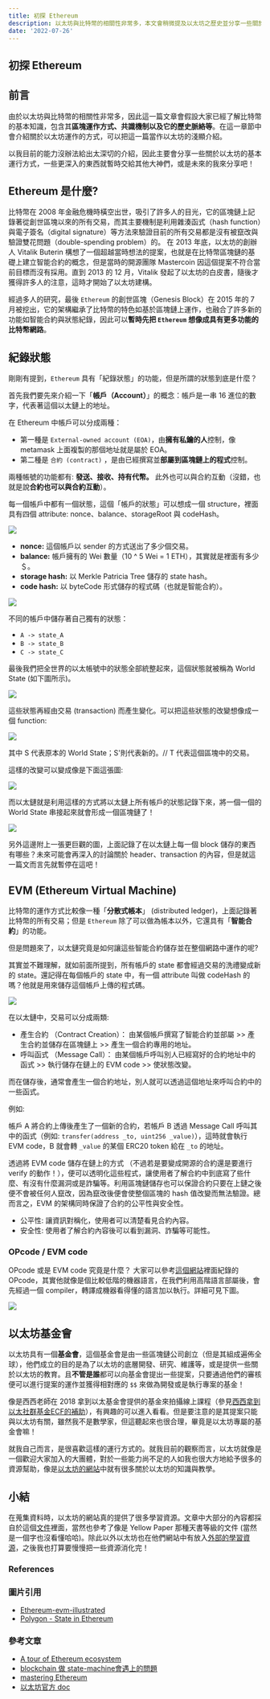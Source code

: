 ```yaml
---
title: 初探 Ethereum
description: 以太坊與比特幣的相關性非常多，本文會稍微提及以太坊之歷史並分享一些關於以太坊的基本運行方式。
date: '2022-07-26'
---
```

## 初探 Ethereum
## 前言

由於以太坊與比特幣的相關性非常多，因此這一篇文章會假設大家已經了解比特幣的基本知識，包含其**區塊運作方式、共識機制以及它的歷史脈絡等**。在這一章節中會介紹關於以太坊運作的方式，可以把這一篇當作以太坊的淺顯介紹。

以我目前的能力沒辦法給出太深切的介紹，因此主要會分享一些關於以太坊的基本運行方式，一些更深入的東西就暫時交給其他大神們，或是未來的我來分享吧！

## Ethereum 是什麼?

比特幣在 2008 年金融危機時橫空出世，吸引了許多人的目光，它的區塊鏈上記錄著從創世區塊以來的所有交易，而其主要機制是利用雜湊函式（hash function）與電子簽名（digital signature）等方法來驗證目前的所有交易都是沒有被竄改與驗證雙花問題（double-spending problem）的。 
在 2013 年底，以太坊的創辦人 Vitalik Buterin 構想了一個超越當時想法的提案，也就是在比特幣區塊鏈的基礎上建立智能合約的概念，但是當時的開源團隊 Mastercoin 因這個提案不符合當前目標而沒有採用。直到 2013 的 12 月，Vitalik 發起了以太坊的白皮書，隨後才獲得許多人的注意，這時才開始了以太坊建構。

經過多人的研究，最後 `Ethereum` 的創世區塊（Genesis Block）在 2015 年的 7 月被挖出，它的架構繼承了比特幣的特色如基於區塊鏈上運作，也融合了許多新的功能如智能合約與狀態紀錄，因此可以**暫時先把 `Ethereum` 想像成具有更多功能的比特幣網路**。

## 紀錄狀態

剛剛有提到，`Ethereum` 具有「紀錄狀態」的功能，但是所謂的狀態到底是什麼？

首先我們要先來介紹一下「**帳戶（Account）**」的概念：帳戶是一串 16 進位的數字，代表著這個以太鏈上的地址。

在 Ethereum 中帳戶可以分成兩種：
- 第一種是 `External-owned account (EOA)`，由**擁有私鑰的人**控制，像 metamask 上面複製的那個地址就是屬於 EOA。
- 第二種是 `合約 (contract)` ，是由已經撰寫並**部屬到區塊鏈上的程式**控制。

兩種帳號的功能都有: **發送、接收、持有代幣。** 此外也可以與合約互動（沒錯，也就是說**合約也可以與合約互動**）。

每一個帳戶中都有一個狀態，這個「帳戶的狀態」可以想成一個 structure，裡面具有四個 attribute: nonce、balance、storageRoot 與 codeHash。

![](https://i.imgur.com/SXJbWAc.png)

- **nonce:** 這個帳戶以 sender 的方式送出了多少個交易。
- **balance:** 帳戶擁有的 Wei 數量（10 ^ 5 Wei = 1 ETH），其實就是裡面有多少＄。
- **storage hash:** 以 Merkle  Patricia Tree 儲存的 state hash。
- **code hash:** 以 byteCode 形式儲存的程式碼（也就是智能合約）。

![](https://i.imgur.com/AEt5J6P.png)

不同的帳戶中儲存著自己獨有的狀態：

-   `A -> state_A`
-   `B -> state_B`
-   `C -> state_C`

最後我們把全世界的以太帳號中的狀態全部統整起來，這個狀態就被稱為 World State (如下圖所示)。

![](https://cdn-images-1.medium.com/max/1390/0*Xp88A5ehxHD5rS-J.png)

這些狀態再經由交易 (transaction) 而產生變化。可以把這些狀態的改變想像成一個 function:

![](https://i.imgur.com/eOFXg30.png)

其中 S 代表原本的 World State；S'則代表新的。// T 代表這個區塊中的交易。

這樣的改變可以變成像是下面這張圖:

![](https://cdn-images-1.medium.com/max/1390/0*8l2IdJej8sL_ZoMT.png)

而以太鏈就是利用這樣的方式將以太鏈上所有帳戶的狀態記錄下來，將一個一個的 World State 串接起來就會形成一個區塊鏈了！

![](https://i.imgur.com/lK3YgQu.png)

另外這邊附上一張更巨觀的圖，上面記錄了在以太鏈上每一個 block 儲存的東西有哪些？未來可能會再深入的討論關於 header、transaction 的內容，但是就這一篇文而言先就暫停在這吧！

## EVM (Ethereum Virtual Machine)

比特幣的運作方式比較像一種「**分散式帳本**」 (distributed ledger)，上面記錄著比特幣的所有交易；但是 `Ethereum` 除了可以做為帳本以外，它還具有「**智能合約**」的功能。

但是問題來了，以太鏈究竟是如何讓這些智能合約儲存並在整個網路中運作的呢?

其實並不難理解，就如前面所提到，所有帳戶的 state 都會經過交易的洗禮變成新的 state。還記得在每個帳戶的 state 中，有一個 attribute 叫做 codeHash 的嗎？他就是用來儲存這個帳戶上傳的程式碼。

![](https://cdn-images-1.medium.com/max/1390/0*nwh47MUrrfivJiSy.png)

在以太鏈中，交易可以分成兩類:

-   產生合約 （Contract Creation）： 由某個帳戶撰寫了智能合約並部屬 >> 產生合約並儲存在區塊鏈上 >> 產生一個合約專用的地址。
-   呼叫函式 （Message Call）： 由某個帳戶呼叫別人已經寫好的合約地址中的函式 >> 執行儲存在鏈上的 EVM code >> 使狀態改變。

而在儲存後，通常會產生一個合約地址，別人就可以透過這個地址來呼叫合約中的一些函式。

例如:

帳戶 A 將合約上傳後產生了一個新的合約，若帳戶 B 透過 Message Call 呼叫其中的函式（例如: `transfer(address _to, uint256 _value)`），這時就會執行 EVM code，B 就會轉 `_value` 的某個 ERC20 token 給在 `_to` 的地址。

透過將 EVM code 儲存在鏈上的方式 （不過若是要變成開源的合約還是要進行 verify 的動作！），便可以透明化這些程式，讓使用者了解合約中到底寫了些什麼、有沒有什麼漏洞或是詐騙等。利用區塊鏈儲存也可以保證合約只要在上鏈之後便不會被任何人竄改，因為竄改後便會使整個區塊的 hash 值改變而無法驗證。總而言之，EVM 的架構同時保證了合約的公平性與安全性。

-   公平性: 讓資訊對稱化，使用者可以清楚看見合約內容。
-   安全性: 使用者了解合約內容後可以看到漏洞、詐騙等可能性。

### OPcode / EVM code

OPcode 或是 EVM code 究竟是什麼？ 
大家可以參考[這個網站](https://ethereum.org/en/developers/docs/evm/opcodes/)裡面紀錄的 OPcode，其實他就像是個比較低階的機器語言，在我們利用高階語言部屬後，會先經過一個 compiler，轉譯成機器看得懂的語言加以執行。詳細可見下圖。

![](https://cdn-images-1.medium.com/max/1390/0*yaHo89-w9MYg11Qb.png)

## 以太坊基金會

以太坊具有一個**基金會**，這個基金會是由一些區塊鏈公司創立（但是其組成遍佈全球），他們成立的目的是為了以太坊的底層開發、研究、維護等，或是提供一些關於以太坊的教育。且**不管是誰**都可以向基金會提出一些提案，只要通過他們的審核便可以進行提案的運作並獲得相對應的 `$$` 來做為開發或是執行專案的基金！

像是西西老師在 2018 拿到以太基金會提供的基金來拍攝線上課程（參見[西西拿到以太社群基金ECF的補助](https://superdcc.medium.com/%E8%A5%BF%E8%A5%BF%E6%8B%BF%E5%88%B0%E4%BB%A5%E5%A4%AA%E7%A4%BE%E7%BE%A4%E5%9F%BA%E9%87%91ecf%E7%9A%84%E8%A3%9C%E5%8A%A9-65f7b2c4244a)），有興趣的可以進入看看。但是要注意的是其提案只能與以太坊有關，雖然我不是數學家，但這聽起來也很合理，畢竟是以太坊專屬的基金會嘛！

就我自己而言，是很喜歡這樣的運行方式的。就我目前的觀察而言，以太坊就像是一個歡迎大家加入的大團體，對於一些能力尚不足的人如我也很大方地給予很多的資源幫助，像是[以太坊的網站](https://%60ethereum%60.org/en/developers/docs)中就有很多關於以太坊的知識與教學。

## 小結

在蒐集資料時，以太坊的網站真的提供了很多學習資源。文章中大部分的內容都採自於這個[文件](https://ethereum.org/en/developers/docs/)裡面，當然也參考了像是 Yellow Paper 那種天書等級的文件 (當然是一個字也沒看懂哈哈)。除此以外以太坊也在他們網站中有放入[外部的學習資源](https://ethereum.org/en/developers/tutorials/)，之後我也打算要慢慢把一些資源消化完！

### References

### 圖片引用

-   [Ethereum-evm-illustrated](https://takenobu-hs.github.io/downloads/ethereum_evm_illustrated.pdf)
-   [Polygon - State in Ethereum](https://docs.polygon.technology/docs/edge/concepts/ethereum-state/#:~:text=The%20account%20state%20contains%20information,account%20has%20an%20account%20state.)
### 參考文章

-   [A tour of Ethereum ecosystem](https://youtu.be/uFBu2P1mwFU)
-   [blockchain 做 state-machine會遇上的問題](https://medium.com/@hsiehyungchen/blockchain%E5%81%9Astate-machine%E6%9C%83%E9%81%87%E4%B8%8A%E7%9A%84%E5%95%8F%E9%A1%8C-2c7e98aaed0b)
-   [mastering Ethereum](https://github.com/Ethereumbook/Ethereumbook)
-   [以太坊官方 doc](https://ethereum.org/en/developers/docs/)
